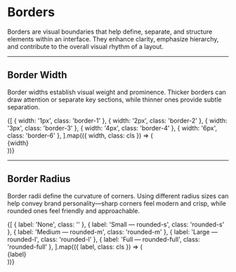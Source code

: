 
<Meta title="Tokens/Borders" />

# Borders

Borders are visual boundaries that help define, separate, and structure elements within an interface. They enhance clarity, emphasize hierarchy, and contribute to the overall visual rhythm of a layout.

---

## Border Width

Border widths establish visual weight and prominence. Thicker borders can draw attention or separate key sections, while thinner ones provide subtle separation.

<Unstyled>
    <div className="flex flex-wrap items-center gap-6">
        {[
            { width: '1px', class: 'border-1' },
            { width: '2px', class: 'border-2' },
            { width: '3px', class: 'border-3' },
            { width: '4px', class: 'border-4' },
            { width: '6px', class: 'border-6' },
        ].map(({ width, class: cls }) => (
            <div key={width} className="flex flex-col items-center">
                <div className={`h-xxl w-xxl rounded border ${cls} border-secondary-100 bg-primary-200`}></div>
                <span className="mt-2 text-sm text-secondary-600">{width}</span>
            </div>
        ))}
    </div>
</Unstyled>

---

## Border Radius

Border radii define the curvature of corners. Using different radius sizes can help convey brand personality—sharp corners feel modern and crisp, while rounded ones feel friendly and approachable.

<Unstyled>
    <div className="flex flex-wrap items-center gap-6">
        {[
            { label: 'None', class: '' },
            { label: 'Small — rounded-s', class: 'rounded-s' },
            { label: 'Medium — rounded-m', class: 'rounded-m' },
            { label: 'Large — rounded-l', class: 'rounded-l' },
            { label: 'Full — rounded-full', class: 'rounded-full' },
        ].map(({ label, class: cls }) => (
            <div key={label} className="flex flex-col items-center">
                <div className={`h-xxl w-xxl border border-3 border-secondary-100 bg-primary-200 ${cls}`}></div>
                <span className="mt-2 text-sm text-secondary-600">{label}</span>
            </div>
        ))}
    </div>
</Unstyled>
